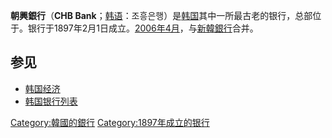 {{unreferenced|time=2018-09-25T06:17:43+00:00}}
{{Infobox Korean name
| hangul = 조흥은행
| hanja = 朝興銀行
| rr = Joheung Eunhaeng
| mr = Chohung Unhang
}}
'''朝興銀行'''（'''CHB Bank'''；[[韩语|韩语]]：조흥은행）是[[韩国|韩国]]其中一所最古老的银行，总部位于。银行于1897年2月1日成立。[[2006年4月|2006年4月]]，与[[新韓銀行|新韓銀行]]合并。

==参见==
* [[韩国经济|韩国经济]]
* [[韩国银行列表|韩国银行列表]]
{{Korean Empire}}

[[Category:韓國的銀行|Category:韓國的銀行]]
[[Category:1897年成立的银行|Category:1897年成立的银行]]